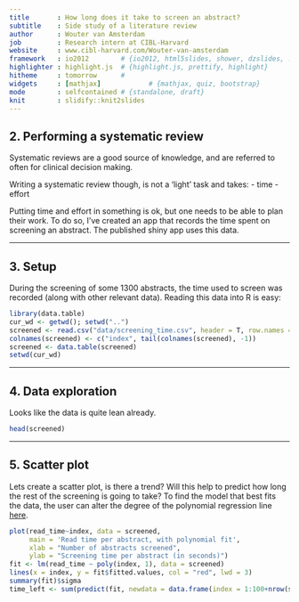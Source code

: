 ```yaml
---
title       : How long does it take to screen an abstract?
subtitle    : Side study of a literature review
author      : Wouter van Amsterdam
job         : Research intern at CIBL-Harvard
website     : www.cibl-harvard.com/Wouter-van-amsterdam
framework   : io2012        # {io2012, html5slides, shower, dzslides, ...}
highlighter : highlight.js  # {highlight.js, prettify, highlight}
hitheme     : tomorrow      # 
widgets     : [mathjax]            # {mathjax, quiz, bootstrap}
mode        : selfcontained # {standalone, draft}
knit        : slidify::knit2slides
---
```


## 2. Performing a systematic review

Systematic reviews are a good source of knowledge, and are referred to often 
for clinical decision making. 

Writing a systematic review though, is not a 'light' task and takes:
- time
- effort

Putting time and effort in something is ok, but one needs to be able to plan
 their work. To do so, I've created an app that records the time spent on 
 screening an abstract. The published shiny app uses this data.

---


## 3. Setup

During the screening of some 1300 abstracts, the time used to screen was 
recorded (along with other relevant data). Reading this data into R is easy:

```r
library(data.table)
cur_wd <- getwd(); setwd("..")
screened <- read.csv("data/screening_time.csv", header = T, row.names = NULL)
colnames(screened) <- c("index", tail(colnames(screened), -1))
screened <- data.table(screened)
setwd(cur_wd)
```


---


## 4. Data exploration

Looks like the data is quite lean already.

```r
head(screened)
```


---


## 5. Scatter plot


Lets create a scatter plot, is there a trend? Will this help to predict how long 
the rest of the screening is going to take? To find the model that best fits 
the data, the user can alter the degree of the polynomial regression line  [here](https://vanamsterdam.shinyapps.io/abstract_sreening_time/).

```r
plot(read_time~index, data = screened, 
     main = 'Read time per abstract, with polynomial fit',
     xlab = "Number of abstracts screened",
     ylab = "Screening time per abstract (in seconds)")
fit <- lm(read_time ~ poly(index, 1), data = screened)
lines(x = index, y = fit$fitted.values, col = "red", lwd = 3)
summary(fit)$sigma
time_left <- sum(predict(fit, newdata = data.frame(index = 1:100+nrow(screened))))/60
```
